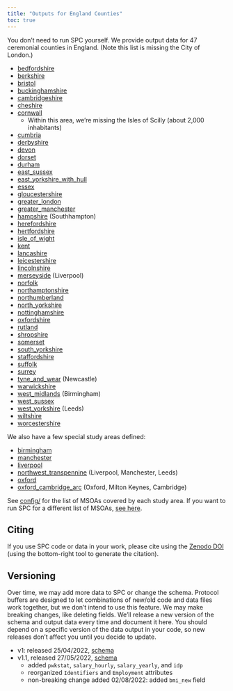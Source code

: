 ```yaml
---
title: "Outputs for England Counties"
toc: true
---
```


You don't need to run SPC yourself. We provide output data for 47 ceremonial
counties in England. (Note this list is missing the City of London.)

- [bedfordshire](https://ramp0storage.blob.core.windows.net/spc-output/v1.1/bedfordshire.pb.gz)
- [berkshire](https://ramp0storage.blob.core.windows.net/spc-output/v1.1/berkshire.pb.gz)
- [bristol](https://ramp0storage.blob.core.windows.net/spc-output/v1.1/bristol.pb.gz)
- [buckinghamshire](https://ramp0storage.blob.core.windows.net/spc-output/v1.1/buckinghamshire.pb.gz)
- [cambridgeshire](https://ramp0storage.blob.core.windows.net/spc-output/v1.1/cambridgeshire.pb.gz)
- [cheshire](https://ramp0storage.blob.core.windows.net/spc-output/v1.1/cheshire.pb.gz)
- [cornwall](https://ramp0storage.blob.core.windows.net/spc-output/v1.1/cornwall.pb.gz)
  - Within this area, we're missing the Isles of Scilly (about 2,000 inhabitants)
- [cumbria](https://ramp0storage.blob.core.windows.net/spc-output/v1.1/cumbria.pb.gz)
- [derbyshire](https://ramp0storage.blob.core.windows.net/spc-output/v1.1/derbyshire.pb.gz)
- [devon](https://ramp0storage.blob.core.windows.net/spc-output/v1.1/devon.pb.gz)
- [dorset](https://ramp0storage.blob.core.windows.net/spc-output/v1.1/dorset.pb.gz)
- [durham](https://ramp0storage.blob.core.windows.net/spc-output/v1.1/durham.pb.gz)
- [east_sussex](https://ramp0storage.blob.core.windows.net/spc-output/v1.1/east_sussex.pb.gz)
- [east_yorkshire_with_hull](https://ramp0storage.blob.core.windows.net/spc-output/v1.1/east_yorkshire_with_hull.pb.gz)
- [essex](https://ramp0storage.blob.core.windows.net/spc-output/v1.1/essex.pb.gz)
- [gloucestershire](https://ramp0storage.blob.core.windows.net/spc-output/v1.1/gloucestershire.pb.gz)
- [greater_london](https://ramp0storage.blob.core.windows.net/spc-output/v1.1/greater_london.pb.gz)
- [greater_manchester](https://ramp0storage.blob.core.windows.net/spc-output/v1.1/greater_manchester.pb.gz)
- [hampshire](https://ramp0storage.blob.core.windows.net/spc-output/v1.1/hampshire.pb.gz) (Southhampton)
- [herefordshire](https://ramp0storage.blob.core.windows.net/spc-output/v1.1/herefordshire.pb.gz)
- [hertfordshire](https://ramp0storage.blob.core.windows.net/spc-output/v1.1/hertfordshire.pb.gz)
- [isle_of_wight](https://ramp0storage.blob.core.windows.net/spc-output/v1.1/isle_of_wight.pb.gz)
- [kent](https://ramp0storage.blob.core.windows.net/spc-output/v1.1/kent.pb.gz)
- [lancashire](https://ramp0storage.blob.core.windows.net/spc-output/v1.1/lancashire.pb.gz)
- [leicestershire](https://ramp0storage.blob.core.windows.net/spc-output/v1.1/leicestershire.pb.gz)
- [lincolnshire](https://ramp0storage.blob.core.windows.net/spc-output/v1.1/lincolnshire.pb.gz)
- [merseyside](https://ramp0storage.blob.core.windows.net/spc-output/v1.1/merseyside.pb.gz) (Liverpool)
- [norfolk](https://ramp0storage.blob.core.windows.net/spc-output/v1.1/norfolk.pb.gz)
- [northamptonshire](https://ramp0storage.blob.core.windows.net/spc-output/v1.1/northamptonshire.pb.gz)
- [northumberland](https://ramp0storage.blob.core.windows.net/spc-output/v1.1/northumberland.pb.gz)
- [north_yorkshire](https://ramp0storage.blob.core.windows.net/spc-output/v1.1/north_yorkshire.pb.gz)
- [nottinghamshire](https://ramp0storage.blob.core.windows.net/spc-output/v1.1/nottinghamshire.pb.gz)
- [oxfordshire](https://ramp0storage.blob.core.windows.net/spc-output/v1.1/oxfordshire.pb.gz)
- [rutland](https://ramp0storage.blob.core.windows.net/spc-output/v1.1/rutland.pb.gz)
- [shropshire](https://ramp0storage.blob.core.windows.net/spc-output/v1.1/shropshire.pb.gz)
- [somerset](https://ramp0storage.blob.core.windows.net/spc-output/v1.1/somerset.pb.gz)
- [south_yorkshire](https://ramp0storage.blob.core.windows.net/spc-output/v1.1/south_yorkshire.pb.gz)
- [staffordshire](https://ramp0storage.blob.core.windows.net/spc-output/v1.1/staffordshire.pb.gz)
- [suffolk](https://ramp0storage.blob.core.windows.net/spc-output/v1.1/suffolk.pb.gz)
- [surrey](https://ramp0storage.blob.core.windows.net/spc-output/v1.1/surrey.pb.gz)
- [tyne_and_wear](https://ramp0storage.blob.core.windows.net/spc-output/v1.1/tyne_and_wear.pb.gz) (Newcastle)
- [warwickshire](https://ramp0storage.blob.core.windows.net/spc-output/v1.1/warwickshire.pb.gz)
- [west_midlands](https://ramp0storage.blob.core.windows.net/spc-output/v1.1/west_midlands.pb.gz) (Birmingham)
- [west_sussex](https://ramp0storage.blob.core.windows.net/spc-output/v1.1/west_sussex.pb.gz)
- [west_yorkshire](https://ramp0storage.blob.core.windows.net/spc-output/v1.1/west_yorkshire.pb.gz) (Leeds)
- [wiltshire](https://ramp0storage.blob.core.windows.net/spc-output/v1.1/wiltshire.pb.gz)
- [worcestershire](https://ramp0storage.blob.core.windows.net/spc-output/v1.1/worcestershire.pb.gz)

We also have a few special study areas defined:

- [birmingham](https://ramp0storage.blob.core.windows.net/spc-output/v1.1/birmingham.pb.gz)
- [manchester](https://ramp0storage.blob.core.windows.net/spc-output/v1.1/manchester.pb.gz)
- [liverpool](https://ramp0storage.blob.core.windows.net/spc-output/v1.1/liverpool.pb.gz)
- [northwest_transpennine](https://ramp0storage.blob.core.windows.net/spc-output/v1.1/northwest_transpennine.pb.gz) (Liverpool, Manchester, Leeds)
- [oxford](https://ramp0storage.blob.core.windows.net/spc-output/v1.1/oxford.pb.gz)
- [oxford_cambridge_arc](https://ramp0storage.blob.core.windows.net/spc-output/v1.1/oxford_cambridge_arc.pb.gz) (Oxford, Milton Keynes, Cambridge)

See [config/](https://github.com/alan-turing-institute/uatk-spc/tree/main/config) for the
list of MSOAs covered by each study area. If you want to run SPC for a
different list of MSOAs, [see here](custom_areas.qmd).

## Citing

If you use SPC code or data in your work, please cite using the [Zenodo
DOI](https://zenodo.org/badge/latestdoi/479038905) (using the bottom-right tool
to generate the citation).

## Versioning

Over time, we may add more data to SPC or change the schema. Protocol buffers
are designed to let combinations of new/old code and data files work together,
but we don't intend to use this feature. We may make breaking changes, like
deleting fields. We'll release a new version of the schema and output data
every time and document it here. You should depend on a specific version of the
data output in your code, so new releases don't affect you until you decide to
update.

- v1: released 25/04/2022, [schema](https://github.com/alan-turing-institute/uatk-spc/blob/a9e8b361e942ba67a93f9b5b6a7d66b7ff8b0239/synthpop.proto)
- v1.1, released 27/05/2022, [schema](https://github.com/alan-turing-institute/uatk-spc/blob/570b65962d0595c0b28e0cf3554d1dd668b3932b/synthpop.proto)
  - added `pwkstat`, `salary_hourly`, `salary_yearly`, and `idp`
  - reorganized `Identifiers` and `Employment` attributes
  - non-breaking change added 02/08/2022: added `bmi_new` field
